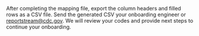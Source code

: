 
After completing the mapping file, export the column headers and filled rows as a CSV file. Send the generated CSV your onboarding engineer or <A href={site.orgs.RS.email}>reportstream@cdc.gov</A>. We will review your codes and provide next steps to continue your onboarding. 